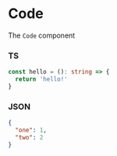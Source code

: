
<Meta title="MDX/Code" />

# Code

The `Code` component

### TS

```ts
const hello = (): string => {
  return 'hello!'
}
```

### JSON

```json
{
  "one": 1,
  "two": 2
}
```
